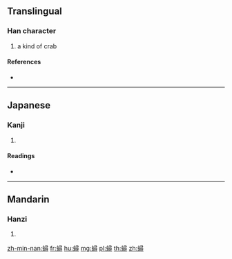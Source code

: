 {{character info/new}}
==Translingual==

===Han character===
{{Han char|rn=142|rad=虫|as=12|sn=18|four=57146|canj=LISMI}}

# a kind of crab

====References====
* {{Han ref|kx=1098.170|dkj=33634|dj=1562.230|hdz=42894.080|uh=87F3|ud=34803|bh=F0C3|bd=61635}}

----

==Japanese==

===Kanji===
{{ja-kanji|grade=|rs=虫12}}

# {{defn|lang=ja|sort=虫12}}

====Readings====
* {{ja-readings|on=[[じん]] (jin)|kun=[[がざみ]] (gazami)|nanori=}}

----

==Mandarin==

===Hanzi===
{{cmn-hanzi|pin=[[xún]] ([[xun2]])|wg=hsün<sup>2</sup>}}

# {{defn|lang=cmn|sort=虫12}}

[[zh-min-nan:蟳]]
[[fr:蟳]]
[[hu:蟳]]
[[mg:蟳]]
[[pl:蟳]]
[[th:蟳]]
[[zh:蟳]]